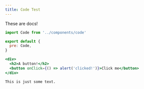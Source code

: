 ```yaml
---
title: Code Test
---
```


These are docs!

```js
import Code from '../components/code'

export default {
  pre: Code,
}
```

```jsx react-live
<div>
  <h2>A button!</h2>
  <button onClick={() => alert('clicked!')}>Click me</button>
</div>
```

```
This is just some text.
```
